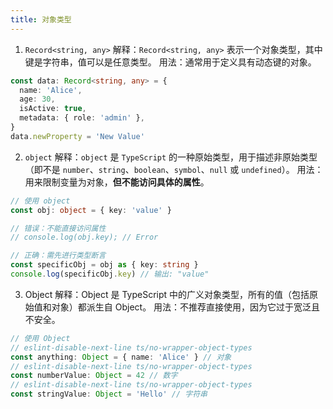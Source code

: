 ```yaml
---
title: 对象类型
---
```


1. `Record<string, any>`
   解释：`Record<string, any>` 表示一个对象类型，其中键是字符串，值可以是任意类型。
   用法：通常用于定义具有动态键的对象。

```ts
const data: Record<string, any> = {
  name: 'Alice',
  age: 30,
  isActive: true,
  metadata: { role: 'admin' },
}
data.newProperty = 'New Value'
```

2. `object`
   解释：`object` 是 `TypeScript` 的一种原始类型，用于描述非原始类型（即不是 `number`、`string`、`boolean`、`symbol`、`null` 或 `undefined`）。
   用法：用来限制变量为对象，**但不能访问具体的属性**。

```ts
// 使用 object
const obj: object = { key: 'value' }

// 错误：不能直接访问属性
// console.log(obj.key); // Error

// 正确：需先进行类型断言
const specificObj = obj as { key: string }
console.log(specificObj.key) // 输出: "value"
```

3. Object
   解释：Object 是 TypeScript 中的广义对象类型，所有的值（包括原始值和对象）都派生自 Object。
   用法：不推荐直接使用，因为它过于宽泛且不安全。

```ts
// 使用 Object
// eslint-disable-next-line ts/no-wrapper-object-types
const anything: Object = { name: 'Alice' } // 对象
// eslint-disable-next-line ts/no-wrapper-object-types
const numberValue: Object = 42 // 数字
// eslint-disable-next-line ts/no-wrapper-object-types
const stringValue: Object = 'Hello' // 字符串
```
